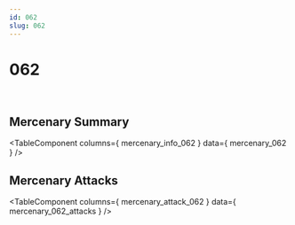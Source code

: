 ```yaml
---
id: 062
slug: 062
---
```



# 062

<div style = {{ display: "flex" }}>
    <Image img={require('@site/static/img/mercenaries/illust/thum_char_view_n_062.jpg')}/>
    <Image img={require('@site/static/img/mercenaries/illust/thum_char_view_o_062.jpg')}/>
</div>

## Mercenary Summary

<TableComponent
  columns={ mercenary_info_062 }
  data={ mercenary_062 }
/>

## Mercenary Attacks

<TableComponent
  columns={ mercenary_attack_062 }
  data={ mercenary_062_attacks }
/>